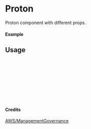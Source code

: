 
<Meta of={Proton} title="AWS/ManagementGovernance/Proton" />

# Proton

Proton component with different props.

#### Example

<Canvas of={Proton.Primary} />

## Usage

```ts
import { Proton } from "yadl-ui";

const Example = () => {
  return (
      <Proton />
  );
};

export default Example;
```

#### Credits
[AWS/ManagementGovernance](https://aws-icons.com/)

